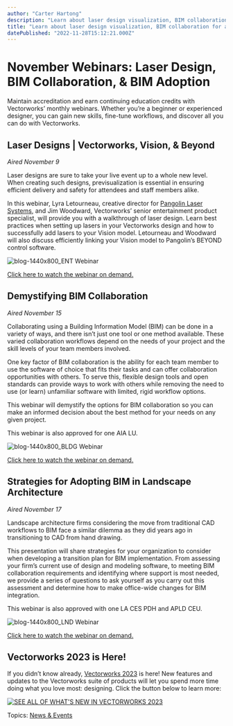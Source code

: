 ```yaml
---
author: "Carter Hartong"
description: "Learn about laser design visualization, BIM collaboration for architecture, and how your landscape design firm can adopt BIM."
title: "Learn about laser design visualization, BIM collaboration for architecture, and how your landscape design firm can adopt BIM." 
datePublished: "2022-11-28T15:12:21.000Z"
---
```

# November Webinars: Laser Design, BIM Collaboration, & BIM Adoption

Maintain accreditation and earn continuing education credits with Vectorworks’ monthly webinars. Whether you’re a beginner or experienced designer, you can gain new skills, fine-tune workflows, and discover all you can do with Vectorworks.

## Laser Designs | Vectorworks, Vision, & Beyond

_Aired November 9_

Laser designs are sure to take your live event up to a whole new level. When creating such designs, previsualization is essential in ensuring efficient delivery and safety for attendees and staff members alike.

In this webinar, Lyra Letourneau, creative director for [Pangolin Laser Systems](https://pangolin.com), and Jim Woodward, Vectorworks’ senior entertainment product specialist, will provide you with a walkthrough of laser design. Learn best practices when setting up lasers in your Vectorworks design and how to successfully add lasers to your Vision model. Letourneau and Woodward will also discuss efficiently linking your Vision model to Pangolin’s BEYOND control software.

![blog-1440x800_ENT Webinar](https://blog.vectorworks.net/hs-fs/hubfs/Blog%20Images/221121_November%20Webinar%20Blog/blog-1440x800_ENT%20Webinar.png?width=1440&height=800&name=blog-1440x800_ENT%20Webinar.png)

[Click here to watch the webinar on demand.](https://university.vectorworks.net/course/view.php?id=2073)

## Demystifying BIM Collaboration

_Aired November 15_

Collaborating using a Building Information Model (BIM) can be done in a variety of ways, and there isn’t just one tool or one method available. These varied collaboration workflows depend on the needs of your project and the skill levels of your team members involved. 

One key factor of BIM collaboration is the ability for each team member to use the software of choice that fits their tasks and can offer collaboration opportunities with others. To serve this, flexible design tools and open standards can provide ways to work with others while removing the need to use (or learn) unfamiliar software with limited, rigid workflow options. 

This webinar will demystify the options for BIM collaboration so you can make an informed decision about the best method for your needs on any given project.

This webinar is also approved for one AIA LU. 

![blog-1440x800_BLDG Webinar](https://blog.vectorworks.net/hs-fs/hubfs/Blog%20Images/221121_November%20Webinar%20Blog/blog-1440x800_BLDG%20Webinar.png?width=1440&height=800&name=blog-1440x800_BLDG%20Webinar.png)

[Click here to watch the webinar on demand.](https://university.vectorworks.net/course/view.php?id=2392)

## Strategies for Adopting BIM in Landscape Architecture

_Aired November 17_

Landscape architecture firms considering the move from traditional CAD workflows to BIM face a similar dilemma as they did years ago in transitioning to CAD from hand drawing.

This presentation will share strategies for your organization to consider when developing a transition plan for BIM implementation. From assessing your firm’s current use of design and modeling software, to meeting BIM collaboration requirements and identifying where support is most needed, we provide a series of questions to ask yourself as you carry out this assessment and determine how to make office-wide changes for BIM integration.

This webinar is also approved with one LA CES PDH and APLD CEU.

![blog-1440x800_LND Webinar](https://blog.vectorworks.net/hs-fs/hubfs/Blog%20Images/221121_November%20Webinar%20Blog/blog-1440x800_LND%20Webinar.png?width=1440&height=800&name=blog-1440x800_LND%20Webinar.png)

[Click here to watch the webinar on demand.](https://university.vectorworks.net/course/view.php?id=220)

## Vectorworks 2023 is Here!

If you didn’t know already, [Vectorworks 2023](../../../net/vectorworks/blog/vectorworks-2023-now-available.html) is here! New features and updates to the Vectorworks suite of products will let you spend more time doing what you love most: designing. Click the button below to learn more:

[![SEE ALL OF WHAT'S NEW IN VECTORWORKS 2023](https://no-cache.hubspot.com/cta/default/3018241/b4d9d5d3-d537-4a8f-a198-916548b6a371.png)](https://cta-redirect.hubspot.com/cta/redirect/3018241/b4d9d5d3-d537-4a8f-a198-916548b6a371) 

 Topics: [News & Events](https://blog.vectorworks.net/topic/news-events) 

 